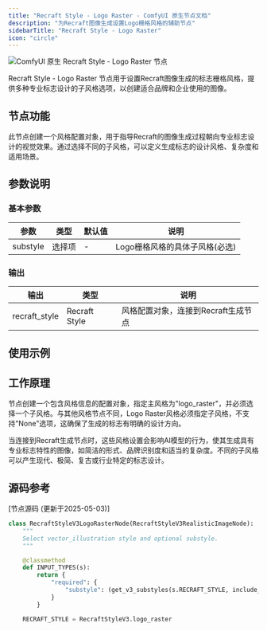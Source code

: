 ```yaml
---
title: "Recraft Style - Logo Raster - ComfyUI 原生节点文档"
description: "为Recraft图像生成设置Logo栅格风格的辅助节点"
sidebarTitle: "Recraft Style - Logo Raster"
icon: "circle"
---
```


![ComfyUI 原生 Recraft Style - Logo Raster 节点](/images/built-in-nodes/api_nodes/recraft/recraft-style-logo-raster.jpg)

Recraft Style - Logo Raster 节点用于设置Recraft图像生成的标志栅格风格，提供多种专业标志设计的子风格选项，以创建适合品牌和企业使用的图像。

## 节点功能

此节点创建一个风格配置对象，用于指导Recraft的图像生成过程朝向专业标志设计的视觉效果。通过选择不同的子风格，可以定义生成标志的设计风格、复杂度和适用场景。

## 参数说明

### 基本参数

| 参数 | 类型 | 默认值 | 说明 |
|-----|-----|-------|------|
| substyle | 选择项 | - | Logo栅格风格的具体子风格(必选) |

### 输出

| 输出 | 类型 | 说明 |
|-----|-----|------|
| recraft_style | Recraft Style | 风格配置对象，连接到Recraft生成节点 |

## 使用示例



## 工作原理

节点创建一个包含风格信息的配置对象，指定主风格为"logo_raster"，并必须选择一个子风格。与其他风格节点不同，Logo Raster风格必须指定子风格，不支持"None"选项，这确保了生成的标志有明确的设计方向。

当连接到Recraft生成节点时，这些风格设置会影响AI模型的行为，使其生成具有专业标志特性的图像，如简洁的形式、品牌识别度和适当的复杂度。不同的子风格可以产生现代、极简、复古或行业特定的标志设计。

## 源码参考

[节点源码 (更新于2025-05-03)] 

```python
class RecraftStyleV3LogoRasterNode(RecraftStyleV3RealisticImageNode):
    """
    Select vector_illustration style and optional substyle.
    """

    @classmethod
    def INPUT_TYPES(s):
        return {
            "required": {
                "substyle": (get_v3_substyles(s.RECRAFT_STYLE, include_none=False),),
            }
        }

    RECRAFT_STYLE = RecraftStyleV3.logo_raster
```